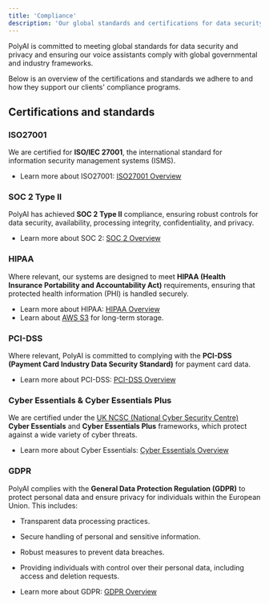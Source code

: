 ```yaml
---
title: 'Compliance'
description: 'Our global standards and certifications for data security and privacy.'
---
```


PolyAI is committed to meeting global standards for data security and privacy and ensuring our voice assistants comply with global governmental and industry
 frameworks.

 Below is an overview of the certifications and standards we adhere to and how they support our clients' compliance programs.

## Certifications and standards

### ISO27001
We are certified for **ISO/IEC 27001**, the international standard for information security management systems (ISMS).

- Learn more about ISO27001: [ISO27001 Overview](https://www.iso.org/standard/54534.html)

### SOC 2 Type II
PolyAI has achieved **SOC 2 Type II** compliance, ensuring robust controls for data security, availability, processing
integrity, confidentiality, and privacy.

- Learn more about SOC 2: [SOC 2 Overview](https://aicpa.org/soc2)

### HIPAA
Where relevant, our systems are designed to meet **HIPAA (Health Insurance Portability and Accountability Act)** requirements, ensuring that
protected health information (PHI) is handled securely.

- Learn more about HIPAA: [HIPAA Overview](https://www.hhs.gov/hipaa/)
- Learn about [AWS S3](/call-data/s3-to-s3) for long-term storage.

### PCI-DSS
Where relevant, PolyAI is committed to complying with the **PCI-DSS (Payment Card Industry Data Security Standard)** for payment card data.

- Learn more about PCI-DSS: [PCI-DSS Overview](https://www.pcisecuritystandards.org/)

### Cyber Essentials & Cyber Essentials Plus
We are certified under the [UK NCSC (National Cyber Security Centre)](https://www.ncsc.gov.uk/) **Cyber Essentials** and **Cyber Essentials Plus** frameworks, which protect against a wide variety of cyber threats.

- Learn more about Cyber Essentials: [Cyber Essentials Overview](https://www.ncsc.gov.uk/cyberessentials/overview)

### GDPR
PolyAI complies with the **General Data Protection Regulation (GDPR)** to protect personal data and ensure privacy for individuals within
 the European Union. This includes:

- Transparent data processing practices.
- Secure handling of personal and sensitive information.
- Robust measures to prevent data breaches.
- Providing individuals with control over their personal data, including access and deletion requests.

- Learn more about GDPR: [GDPR Overview](https://ec.europa.eu/info/law/law-topic/data-protection_en)